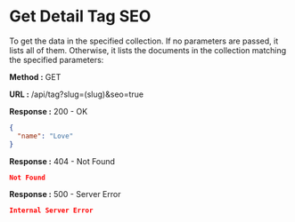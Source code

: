 
# Get Detail Tag SEO

To get the data in the specified collection. If no parameters are passed, it lists all of them.
Otherwise, it lists the documents in the collection matching the specified parameters:

**Method :** <Badge variant="success">GET</Badge>

**URL :** <Badge variant="dark">/api/tag?slug=(slug)&seo=true</Badge>

**Response :** <BadgeOutline variant="success">200 - OK</BadgeOutline>

```json
{
  "name": "Love"
}
```

**Response :** <BadgeOutline variant="warning">404 - Not Found</BadgeOutline>

```json
Not Found
```

**Response :** <BadgeOutline variant="danger">500 - Server Error</BadgeOutline>

```json
Internal Server Error
```
